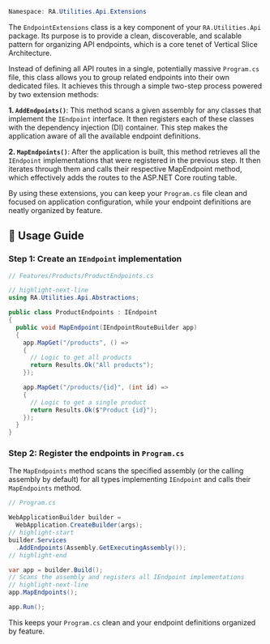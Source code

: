 ```powershell
Namespace: RA.Utilities.Api.Extensions
```

The `EndpointExtensions` class is a key component of your `RA.Utilities.Api` package.
Its purpose is to provide a clean, discoverable, and scalable pattern for organizing API endpoints, which is a core tenet of Vertical Slice Architecture.

Instead of defining all API routes in a single, potentially massive `Program.cs` file, this class allows you to group related endpoints into their own dedicated files.
It achieves this through a simple two-step process powered by two extension methods:

**1. `AddEndpoints()`**:
This method scans a given assembly for any classes that implement the `IEndpoint` interface.
It then registers each of these classes with the dependency injection (DI) container.
This step makes the application aware of all the available endpoint definitions.

**2. `MapEndpoints()`**:
After the application is built, this method retrieves all the `IEndpoint` implementations that were registered in the previous step.
It then iterates through them and calls their respective MapEndpoint method, which effectively adds the routes to the ASP.NET Core routing table.

By using these extensions, you can keep your `Program.cs` file clean and focused on application configuration, while your endpoint definitions are neatly organized by feature.

## 🚀 Usage Guide

### Step 1: Create an `IEndpoint` implementation

```csharp showLineNumbers
// Features/Products/ProductEndpoints.cs

// highlight-next-line
using RA.Utilities.Api.Abstractions;

public class ProductEndpoints : IEndpoint
{
  public void MapEndpoint(IEndpointRouteBuilder app)
  {
    app.MapGet("/products", () =>
    {
      // Logic to get all products
      return Results.Ok("All products");
    });

    app.MapGet("/products/{id}", (int id) => 
    {
      // Logic to get a single product
      return Results.Ok($"Product {id}");
    });
  }
}
```

### Step 2: Register the endpoints in `Program.cs`

The `MapEndpoints` method scans the specified assembly (or the calling assembly by default) for all types implementing `IEndpoint` and calls their `MapEndpoints` method.

```csharp
// Program.cs

WebApplicationBuilder builder =
  WebApplication.CreateBuilder(args);
// highlight-start
builder.Services
  .AddEndpoints(Assembly.GetExecutingAssembly());
// highlight-end

var app = builder.Build();
// Scans the assembly and registers all IEndpoint implementations
// highlight-next-line
app.MapEndpoints();

app.Run();
```

This keeps your `Program.cs` clean and your endpoint definitions organized by feature.